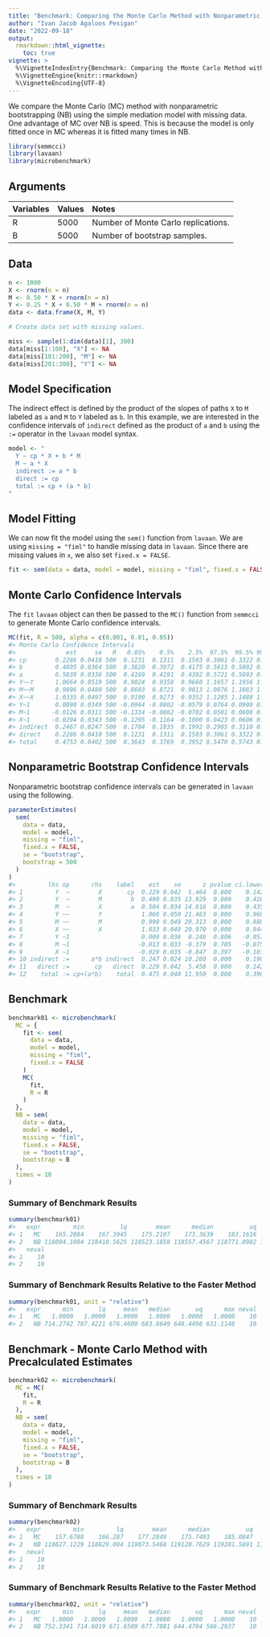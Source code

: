 ```yaml
---
title: "Benchmark: Comparing the Monte Carlo Method with Nonparametric Bootstrapping"
author: "Ivan Jacob Agaloos Pesigan"
date: "2022-09-18"
output:
  rmarkdown::html_vignette:
    toc: true
vignette: >
  %\VignetteIndexEntry{Benchmark: Comparing the Monte Carlo Method with Nonparametric Bootstrapping}
  %\VignetteEngine{knitr::rmarkdown}
  %\VignetteEncoding{UTF-8}
---
```










We compare the Monte Carlo (MC) method with nonparametric bootstrapping (NB) using the simple mediation model with missing data.
One advantage of MC over NB is speed.
This is because the model is only fitted once in MC whereas it is fitted many times in NB.


```r
library(semmcci)
library(lavaan)
library(microbenchmark)
```

## Arguments




|Variables |Values |Notes                               |
|:---------|:------|:-----------------------------------|
|R         |5000   |Number of Monte Carlo replications. |
|B         |5000   |Number of bootstrap samples.        |

## Data


```r
n <- 1000
X <- rnorm(n = n)
M <- 0.50 * X + rnorm(n = n)
Y <- 0.25 * X + 0.50 * M + rnorm(n = n)
data <- data.frame(X, M, Y)

# Create data set with missing values.

miss <- sample(1:dim(data)[1], 300)
data[miss[1:100], "X"] <- NA
data[miss[101:200], "M"] <- NA
data[miss[201:300], "Y"] <- NA
```

## Model Specification

The indirect effect is defined by the product of the slopes
of paths `X` to `M` labeled as `a` and `M` to `Y` labeled as `b`.
In this example, we are interested in the confidence intervals of `indirect`
defined as the product of `a` and `b` using the `:=` operator
in the `lavaan` model syntax.


```r
model <- "
  Y ~ cp * X + b * M
  M ~ a * X
  indirect := a * b
  direct := cp
  total := cp + (a * b)
"
```

## Model Fitting

We can now fit the model using the `sem()` function from `lavaan`.
We are using `missing = "fiml"` to handle missing data in `lavaan`.
Since there are missing values in `x`, we also set `fixed.x = FALSE`.


```r
fit <- sem(data = data, model = model, missing = "fiml", fixed.x = FALSE)
```

## Monte Carlo Confidence Intervals

The `fit` `lavaan` object can then be passed to the `MC()` function from `semmcci`
to generate Monte Carlo confidence intervals.


```r
MC(fit, R = 500, alpha = c(0.001, 0.01, 0.05))
#> Monte Carlo Confidence Intervals
#>              est     se   R   0.05%    0.5%    2.5%  97.5%  99.5% 99.95%
#> cp        0.2286 0.0410 500  0.1231  0.1311  0.1503 0.3061 0.3322 0.3505
#> b         0.4895 0.0364 500  0.3820  0.3972  0.4175 0.5615 0.5802 0.5833
#> a         0.5039 0.0336 500  0.4169  0.4191  0.4392 0.5721 0.5893 0.6028
#> Y~~Y      1.0664 0.0519 500  0.9024  0.9358  0.9660 1.1657 1.1956 1.2016
#> M~~M      0.9896 0.0480 500  0.8603  0.8721  0.9013 1.0876 1.1083 1.1399
#> X~~X      1.0335 0.0497 500  0.9190  0.9273  0.9352 1.1285 1.1488 1.1802
#> Y~1       0.0090 0.0349 500 -0.0964 -0.0802 -0.0579 0.0764 0.0900 0.1142
#> M~1      -0.0126 0.0311 500 -0.1334 -0.0862 -0.0702 0.0501 0.0608 0.0920
#> X~1      -0.0294 0.0343 500 -0.1295 -0.1164 -0.1000 0.0423 0.0606 0.0732
#> indirect  0.2467 0.0247 500  0.1704  0.1835  0.1992 0.2905 0.3110 0.3175
#> direct    0.2286 0.0410 500  0.1231  0.1311  0.1503 0.3061 0.3322 0.3505
#> total     0.4753 0.0402 500  0.3643  0.3769  0.3952 0.5470 0.5743 0.6196
```

## Nonparametric Bootstrap Confidence Intervals

Nonparametric bootstrap confidence intervals can be generated in `lavaan` using the following.


```r
parameterEstimates(
  sem(
    data = data,
    model = model,
    missing = "fiml",
    fixed.x = FALSE,
    se = "bootstrap",
    bootstrap = 500
  )
)
#>         lhs op      rhs    label    est    se      z pvalue ci.lower ci.upper
#> 1         Y  ~        X       cp  0.229 0.042  5.464  0.000    0.142    0.311
#> 2         Y  ~        M        b  0.490 0.035 13.929  0.000    0.420    0.556
#> 3         M  ~        X        a  0.504 0.034 14.816  0.000    0.435    0.566
#> 4         Y ~~        Y           1.066 0.050 21.463  0.000    0.968    1.158
#> 5         M ~~        M           0.990 0.049 20.313  0.000    0.888    1.086
#> 6         X ~~        X           1.033 0.049 20.970  0.000    0.944    1.140
#> 7         Y ~1                    0.009 0.036  0.246  0.806   -0.057    0.081
#> 8         M ~1                   -0.013 0.033 -0.379  0.705   -0.075    0.052
#> 9         X ~1                   -0.029 0.035 -0.847  0.397   -0.101    0.034
#> 10 indirect :=      a*b indirect  0.247 0.024 10.260  0.000    0.198    0.294
#> 11   direct :=       cp   direct  0.229 0.042  5.458  0.000    0.142    0.311
#> 12    total := cp+(a*b)    total  0.475 0.040 11.950  0.000    0.396    0.552
```

## Benchmark




```r
benchmark01 <- microbenchmark(
  MC = {
    fit <- sem(
      data = data,
      model = model,
      missing = "fiml",
      fixed.x = FALSE
    )
    MC(
      fit,
      R = R
    )
  },
  NB = sem(
    data = data,
    model = model,
    missing = "fiml",
    fixed.x = FALSE,
    se = "bootstrap",
    bootstrap = B
  ),
  times = 10
)
```

### Summary of Benchmark Results


```r
summary(benchmark01)
#>   expr         min          lq        mean      median          uq         max
#> 1   MC    165.2084    167.3945    175.2107    173.3639    183.1616    188.5087
#> 2   NB 118004.1084 118418.5625 118523.1858 118557.4567 118771.0982 118970.6300
#>   neval
#> 1    10
#> 2    10
```

### Summary of Benchmark Results Relative to the Faster Method


```r
summary(benchmark01, unit = "relative")
#>   expr      min       lq     mean   median       uq      max neval
#> 1   MC   1.0000   1.0000   1.0000   1.0000   1.0000   1.0000    10
#> 2   NB 714.2742 707.4221 676.4609 683.8649 648.4498 631.1148    10
```

## Benchmark - Monte Carlo Method with Precalculated Estimates




```r
benchmark02 <- microbenchmark(
  MC = MC(
    fit,
    R = R
  ),
  NB = sem(
    data = data,
    model = model,
    missing = "fiml",
    fixed.x = FALSE,
    se = "bootstrap",
    bootstrap = B
  ),
  times = 10
)
```

### Summary of Benchmark Results


```r
summary(benchmark02)
#>   expr         min         lq        mean      median          uq        max
#> 1   MC    157.6788    166.287    177.2849    175.7493    185.0847    210.917
#> 2   NB 118627.1229 118829.004 119073.5468 119120.7629 119281.5891 119440.962
#>   neval
#> 1    10
#> 2    10
```

### Summary of Benchmark Results Relative to the Faster Method


```r
summary(benchmark02, unit = "relative")
#>   expr      min       lq     mean   median       uq      max neval
#> 1   MC   1.0000   1.0000   1.0000   1.0000   1.0000   1.0000    10
#> 2   NB 752.3341 714.6019 671.6509 677.7881 644.4704 566.2937    10
```
